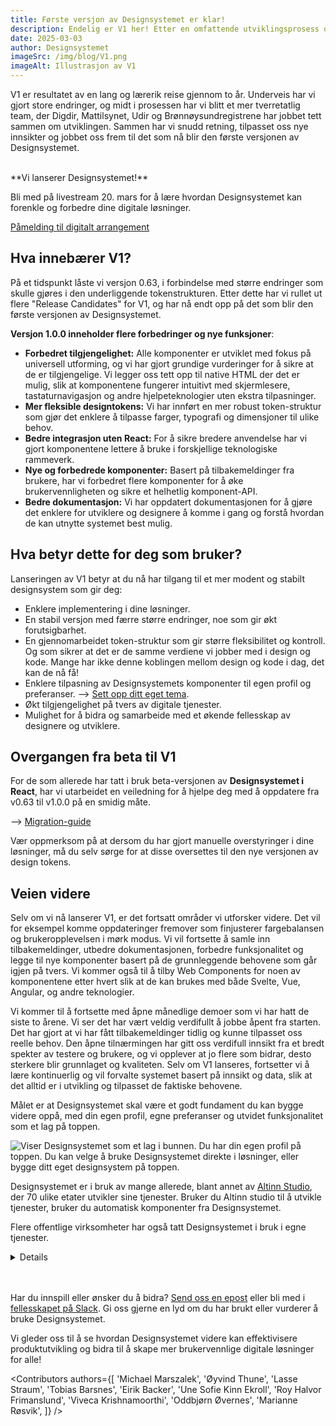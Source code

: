 ```yaml
---
title: Første versjon av Designsystemet er klar!
description: Endelig er V1 her! Etter en omfattende utviklingsprosess og tett samarbeid med flere offentlige aktører, lanserer vi nå første stabile versjon av Designsystemet!
date: 2025-03-03
author: Designsystemet
imageSrc: /img/blog/V1.png
imageAlt: Illustrasjon av V1
---
```


V1 er resultatet av en lang og lærerik reise gjennom to år. Underveis har vi gjort store endringer, og midt i prosessen har vi blitt et mer tverretatlig team, der Digdir, Mattilsynet, Udir og Brønnøysundregistrene har jobbet tett sammen om utviklingen. Sammen har vi snudd retning, tilpasset oss nye innsikter og jobbet oss frem til det som nå blir den første versjonen av Designsystemet.

<br/>

<Card data-color='brand3' data-variant="tinted">
**Vi lanserer Designsystemet!** 

Bli med på livestream 20. mars for å lære hvordan Designsystemet kan forenkle og forbedre dine digitale løsninger.

[Påmelding til digitalt arrangement](https://event.checkin.no/110475/apen-lansering-av-designsystemet)
</Card>

## Hva innebærer V1?

På et tidspunkt låste vi versjon 0.63, i forbindelse med større endringer som skulle gjøres i den underliggende tokenstrukturen. Etter dette har vi rullet ut flere "Release Candidates" for V1, og har nå endt opp på det som blir den første versjonen av Designsystemet.

**Versjon 1.0.0 inneholder flere forbedringer og nye funksjoner**:

- **Forbedret tilgjengelighet:** Alle komponenter er utviklet med fokus på universell utforming, og vi har gjort grundige vurderinger for å sikre at de er tilgjengelige. Vi legger oss tett opp til native HTML der det er mulig, slik at komponentene fungerer intuitivt med skjermlesere, tastaturnavigasjon og andre hjelpeteknologier uten ekstra tilpasninger.
- **Mer fleksible designtokens:** Vi har innført en mer robust token-struktur som gjør det enklere å tilpasse farger, typografi og dimensjoner til ulike behov.
- **Bedre integrasjon uten React:** For å sikre bredere anvendelse har vi gjort komponentene lettere å bruke i forskjellige teknologiske rammeverk.
- **Nye og forbedrede komponenter:** Basert på tilbakemeldinger fra brukere, har vi forbedret flere komponenter for å øke brukervennligheten og sikre et helhetlig komponent-API.
- **Bedre dokumentasjon:** Vi har oppdatert dokumentasjonen for å gjøre det enklere for utviklere og designere å komme i gang og forstå hvordan de kan utnytte systemet best mulig.

## Hva betyr dette for deg som bruker?

Lanseringen av V1 betyr at du nå har tilgang til et mer modent og stabilt designsystem som gir deg:

- Enklere implementering i dine løsninger.
- En stabil versjon med færre større endringer, noe som gir økt forutsigbarhet.
- En gjennomarbeidet token-struktur som gir større fleksibilitet og kontroll. Og som sikrer at det er de samme verdiene vi jobber med i design og kode. Mange har ikke denne koblingen mellom design og kode i dag, det kan de nå få!
- Enklere tilpasning av Designsystemets komponenter til egen profil og preferanser. --> [Sett opp ditt eget tema](/no/fundamentals/for-designers/own-theme).
- Økt tilgjengelighet på tvers av digitale tjenester.
- Mulighet for å bidra og samarbeide med et økende fellesskap av designere og utviklere.

## Overgangen fra beta til V1
For de som allerede har tatt i bruk beta-versjonen av **Designsystemet i React**, har vi utarbeidet en veiledning for å hjelpe deg med å oppdatere fra v0.63 til v1.0.0 på en smidig måte.

--> [Migration-guide](https://github.com/digdir/designsystemet/blob/next/packages/react/MIGRATION.md)

Vær oppmerksom på at dersom du har gjort manuelle overstyringer i dine løsninger, må du selv sørge for at disse oversettes til den nye versjonen av design tokens. 

## Veien videre
Selv om vi nå lanserer V1, er det fortsatt områder vi utforsker videre. Det vil for eksempel komme oppdateringer fremover som finjusterer fargebalansen og brukeropplevelsen i mørk modus. Vi vil fortsette å samle inn tilbakemeldinger, utbedre dokumentasjonen, forbedre funksjonalitet og legge til nye komponenter basert på de grunnleggende behovene som går igjen på tvers. Vi kommer også til å tilby Web Components for noen av komponentene etter hvert slik at de kan brukes med både Svelte, Vue, Angular, og andre teknologier.

Vi kommer til å fortsette med åpne månedlige demoer som vi har hatt de siste to årene. Vi ser det har vært veldig verdifullt å jobbe åpent fra starten. Det har gjort at vi har fått tilbakemeldinger tidlig og kunne tilpasset oss reelle behov. Den åpne tilnærmingen har gitt oss verdifull innsikt fra et bredt spekter av testere og brukere, og vi opplever at jo flere som bidrar, desto sterkere blir grunnlaget og kvaliteten. Selv om V1 lanseres, fortsetter vi å lære kontinuerlig og vil forvalte systemet basert på innsikt og data, slik at det alltid er i utvikling og tilpasset de faktiske behovene.

Målet er at Designsystemet skal være et godt fundament du kan bygge videre oppå, med din egen profil, egne preferanser og utvidet funksjonalitet som et lag på toppen. 

<Image
  src='/img/lagvis-bruk.png'
  alt='Viser Designsystemet som et lag i bunnen. Du har din egen profil på toppen. Du kan velge å bruke Designsystemet direkte i løsninger, eller bygge ditt eget designsystem på toppen.'
  boxShadow={false}
  caption='Noen velger å bygge sitt eget designsystem på toppen av Designsystemet, mens andre bruker det direkte i løsninger. '
/>


Designsystemet er i bruk av mange allerede, blant annet av [Altinn Studio](https://altinn.studio/), der 70 ulike etater utvikler sine tjenester. Bruker du Altinn studio til å utvikle tjenester, bruker du automatisk komponenter fra Designsystemet.

Flere offentlige virksomheter har også tatt Designsystemet i bruk i egne tjenester. 

<Card data-color='neutral'>
  <Details>
    <DetailsSummary>Eksempler på bruk</DetailsSummary>
    <DetailsContent>
    - [Mattilsynet](https://www.mattilsynet.no/) bygger sitt designsystem oppå Designsystemet.
- [Utdanningsdirektoratet](https://www.udir.no/) bygger sitt designsystem oppå Designsystemet.
- [Brønnøysundregistrene](https://www.brreg.no/) har tatt i bruk Designsystemet på bl.a. [Virksomhetsopplysninger](https://virksomhet.brreg.no/no/oppslag/enheter) og [Støtteregister](https://stotte.brreg.no/no/oppslag/stoettetildeling).
- [Data.norge.no](https://data.norge.no) bruker tokens, komponenter og mønstre fra Designsystemet.
- [Tolletaten](https://www.toll.no/) har tatt i bruk Designsystemet på sine nettsider.
- [KS Digital](https://ksdigital.no/) har tatt i bruk Designsystemet på blant annet [ledsagerbevis.no](https://ledsagerbevis.no/).
- [Arbeidstilsynet](https://www.arbeidstilsynet.no/) har tatt i bruk Designsystemet på sine nettsider. 
- [Hjelpeside for fellesløsninger](https://eid.difi.no/no) bruker tokens og komponenter fra Designsystemet.
- [Digdir.no](https://www.digdir.no/), [UU-tilsynet](https://www.uutilsynet.no/), [UU-status](https://uustatus.no/), [samarbeidsportalen](https://samarbeid.digdir.no/) bruker tokens fra Designsystemet. 

<br/>
    </DetailsContent>
  </Details>
</Card>

<br/>
<br/>

Har du innspill eller ønsker du å bidra? [Send oss en epost](mailto:designsystem@digdir.no) eller bli med i [fellesskapet på Slack](http://designsystemet.no/slack). Gi oss gjerne en lyd om du har brukt eller vurderer å bruke Designsystemet. 

Vi gleder oss til å se hvordan Designsystemet videre kan effektivisere produktutvikling og bidra til å skape mer brukervennlige digitale løsninger for alle! 




<Contributors
  authors={[
    'Michael Marszalek',
    'Øyvind Thune',
    'Lasse Straum',
    'Tobias Barsnes',
    'Eirik Backer',
    'Une Sofie Kinn Ekroll',
    'Roy Halvor Frimanslund',
    'Viveca Krishnamoorthi',
    'Oddbjørn Øvernes',
    'Marianne Røsvik',
  ]}
/>
